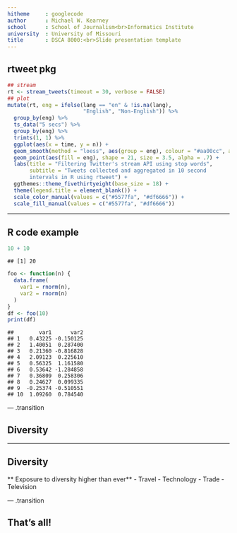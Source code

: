 ```yaml
---
hitheme     : googlecode
author      : Michael W. Kearney
school      : School of Journalism<br>Informatics Institute
university  : University of Missouri
title       : DSCA 8000:<br>Slide presentation template
---
```


## rtweet pkg


```r
## stream
rt <- stream_tweets(timeout = 30, verbose = FALSE)
## plot
mutate(rt, eng = ifelse(lang == "en" & !is.na(lang),
                        "English", "Non-English")) %>%
  group_by(eng) %>%
  ts_data("5 secs") %>%
  group_by(eng) %>%
  trimts(1, 1) %>%
  ggplot(aes(x = time, y = n)) +
  geom_smooth(method = "loess", aes(group = eng), colour = "#aa00cc", alpha = .3) +
  geom_point(aes(fill = eng), shape = 21, size = 3.5, alpha = .7) +
  labs(title = "Filtering Twitter's stream API using stop words",
       subtitle = "Tweets collected and aggregated in 10 second
	   intervals in R using rtweet") +
  ggthemes::theme_fivethirtyeight(base_size = 18) +
  theme(legend.title = element_blank()) +
  scale_color_manual(values = c("#5577fa", "#df6666")) +
  scale_fill_manual(values = c("#5577fa", "#df6666"))
```

---

## R code example


```r
10 + 10
```

```
## [1] 20
```

```r
foo <- function(n) {
  data.frame(
    var1 = rnorm(n),
	var2 = rnorm(n)
  )
}
df <- foo(10)
print(df)
```

```
##        var1      var2
## 1   0.43225 -0.150125
## 2   1.40051  0.287400
## 3   0.21360 -0.816828
## 4   2.09123  0.225610
## 5   0.56325  1.161580
## 6   0.53642 -1.284858
## 7   0.36809  0.258306
## 8   0.24627  0.099335
## 9  -0.25374 -0.510551
## 10  1.09260  0.784540
```

--- .transition

## Diversity

---

## Diversity
** Exposure to diversity higher than ever**
- Travel
- Technology
- Trade
- Television

--- .transition

## That's all!

